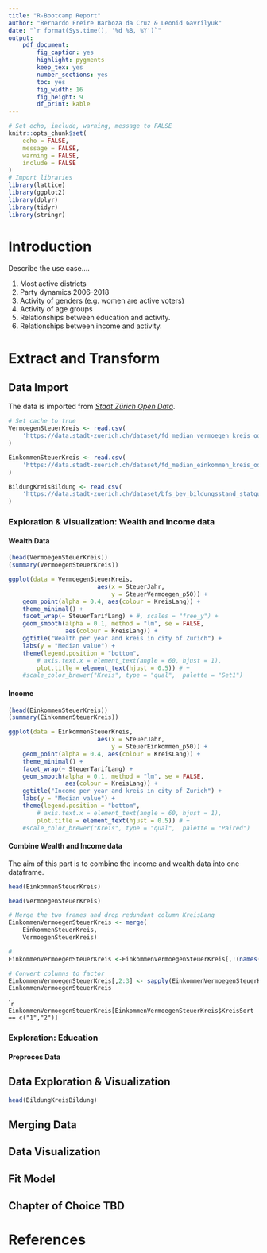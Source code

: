 ```yaml
---
title: "R-Bootcamp Report"
author: "Bernardo Freire Barboza da Cruz & Leonid Gavrilyuk"
date: "`r format(Sys.time(), '%d %B, %Y')`"
output: 
    pdf_document:
        fig_caption: yes
        highlight: pygments
        keep_tex: yes
        number_sections: yes
        toc: yes
        fig_width: 16
        fig_height: 9
        df_print: kable
---
```


```r
# Set echo, include, warning, message to FALSE
knitr::opts_chunk$set(
	echo = FALSE,
	message = FALSE,
	warning = FALSE,
	include = FALSE
)
# Import libraries
library(lattice)
library(ggplot2)
library(dplyr)
library(tidyr)
library(stringr)
```

\pagebreak

# Introduction  
Describe the use case....

1. Most active districts				
2. Party dynamics 2006-2018				
3. Activity of genders (e.g. women are active voters)				
4. Activity of age groups				
5. Relationships between education and activity.				
6. Relationships between income and activity.				

\pagebreak

# Extract and Transform
## Data Import
The data is imported from _[Stadt Zürich Open Data](https://data.stadt-zuerich.ch/)_. 
```r
# Set cache to true
VermoegenSteuerKreis <- read.csv(
    'https://data.stadt-zuerich.ch/dataset/fd_median_vermoegen_kreis_od1008/download/WIR100OD1008.csv'
)

EinkommenSteuerKreis <- read.csv(
    'https://data.stadt-zuerich.ch/dataset/fd_median_einkommen_kreis_od1007/download/WIR100OD1007.csv'
)

BildungKreisBildung <- read.csv(
    'https://data.stadt-zuerich.ch/dataset/bfs_bev_bildungsstand_statquartier_od1012/download/BIL101OD1012.csv'
)
```

### Exploration & Visualization: Wealth and Income data

#### Wealth Data  

```r
(head(VermoegenSteuerKreis))
(summary(VermoegenSteuerKreis))
```

```r
ggplot(data = VermoegenSteuerKreis,
                         aes(x = SteuerJahr,
                             y = SteuerVermoegen_p50)) +
    geom_point(alpha = 0.4, aes(colour = KreisLang)) +
    theme_minimal() +
    facet_wrap(~ SteuerTarifLang) + #, scales = "free_y") +
    geom_smooth(alpha = 0.1, method = "lm", se = FALSE, 
                aes(colour = KreisLang)) +
    ggtitle("Wealth per year and kreis in city of Zurich") + 
    labs(y = "Median value") +
    theme(legend.position = "bottom",
        # axis.text.x = element_text(angle = 60, hjust = 1),
        plot.title = element_text(hjust = 0.5)) # +
    #scale_color_brewer("Kreis", type = "qual",  palette = "Set1")

```

#### Income  

```r
(head(EinkommenSteuerKreis))
(summary(EinkommenSteuerKreis))
```

```r
ggplot(data = EinkommenSteuerKreis,
                         aes(x = SteuerJahr,
                             y = SteuerEinkommen_p50)) +
    geom_point(alpha = 0.4, aes(colour = KreisLang)) +
    theme_minimal() +
    facet_wrap(~ SteuerTarifLang) +
    geom_smooth(alpha = 0.1, method = "lm", se = FALSE, 
                aes(colour = KreisLang)) +
    ggtitle("Income per year and kreis in city of Zurich") + 
    labs(y = "Median value") +
    theme(legend.position = "bottom",
        # axis.text.x = element_text(angle = 60, hjust = 1),
        plot.title = element_text(hjust = 0.5)) # +
    #scale_color_brewer("Kreis", type = "qual",  palette = "Paired")
```

#### Combine Wealth and Income data  
The aim of this part is to combine the income and wealth data into one dataframe.  
```r
head(EinkommenSteuerKreis)
```

```r
head(VermoegenSteuerKreis)
```

```r
# Merge the two frames and drop redundant column KreisLang
EinkommenVermoegenSteuerKreis <- merge(
    EinkommenSteuerKreis, 
    VermoegenSteuerKreis)

# 
EinkommenVermoegenSteuerKreis <-EinkommenVermoegenSteuerKreis[,!(names(EinkommenVermoegenSteuerKreis) %in% c("KreisLang","SteuerTarifLang"))]

# Convert columns to factor
EinkommenVermoegenSteuerKreis[,2:3] <- sapply(EinkommenVermoegenSteuerKreis[,2:3], as.factor)
EinkommenVermoegenSteuerKreis
```

````r
EinkommenVermoegenSteuerKreis[EinkommenVermoegenSteuerKreis$KreisSort == c("1","2")]
```

### Exploration: Education  
#### Preproces Data   


## Data Exploration & Visualization  

```r
head(BildungKreisBildung)
```

## Merging Data  

## Data Visualization  

## Fit Model  

## Chapter of Choice TBD  

# References  


